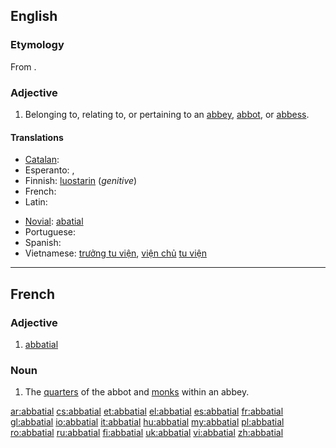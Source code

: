 ==English==

===Etymology===
From {{etyl|LL.}} {{term|abbatialis|abbātiālis|abbatial|lang=la}}.

===Adjective===
{{en-adj}}

# Belonging to, relating to, or pertaining to an [[abbey]], [[abbot]], or [[abbess]].

====Translations====
{{trans-top|belonging to an abbey}}
* [[Catalan]]: {{t+|ca|abacial}}
* Esperanto: {{t-|eo|abata|xs=Esperanto}}, {{t|eo|abateja|xs=Esperanto}}
* Finnish: [[luostari|luostarin]] (''genitive'')
* French: {{t+|fr|abbatial}}
* Latin: {{t-|la|abbatialis|alt=abbātiālis}}
{{trans-mid}}
* [[Novial]]: [[abatial]]
* Portuguese: {{t+|pt|abbacial}}
* Spanish: {{t+|es|abacial}}
* Vietnamese: [[trưởng tu viện]], [[viện chủ]] [[tu viện]]
{{trans-bottom}}

----

==French==

===Adjective===
{{fr-adj|mp=abbatiaux}}

# [[abbatial#English|abbatial]]

===Noun===
{{fr-noun|m|plural=abbatiaux}}

# The [[quarters]] of the abbot and [[monk]]s within an abbey.

[[ar:abbatial]]
[[cs:abbatial]]
[[et:abbatial]]
[[el:abbatial]]
[[es:abbatial]]
[[fr:abbatial]]
[[gl:abbatial]]
[[io:abbatial]]
[[it:abbatial]]
[[hu:abbatial]]
[[my:abbatial]]
[[pl:abbatial]]
[[ro:abbatial]]
[[ru:abbatial]]
[[fi:abbatial]]
[[uk:abbatial]]
[[vi:abbatial]]
[[zh:abbatial]]